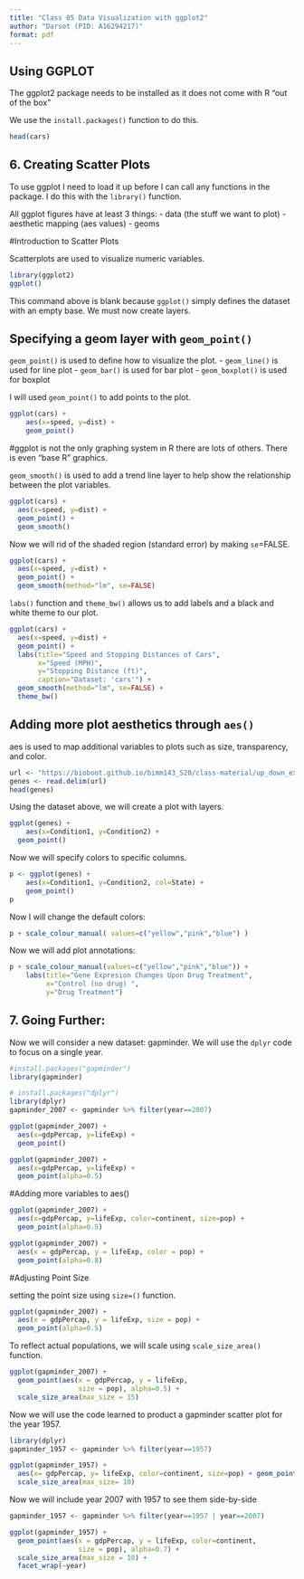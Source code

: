 ```yaml
---
title: "Class 05 Data Visualization with ggplot2"
author: "Darsot (PID: A16294217)"
format: pdf
---
```


## Using GGPLOT

The ggplot2 package needs to be installed as it does not come with R "out of the box"

We use the `install.packages()` function to do this. 

```r
head(cars)
```

## 6. Creating Scatter Plots


To use ggplot I need to load it up before I can call any functions in the package. I do this with the `library()` function.

All ggplot figures have at least 3 things:
- data (the stuff we want to plot)
- aesthetic mapping (aes values)
- geoms 

#Introduction to Scatter Plots 

Scatterplots are used to visualize numeric variables.

```r
library(ggplot2)
ggplot()
```
This command above is blank because `ggplot()` simply defines the dataset with an empty base. We must now create layers. 



## Specifying a geom layer with `geom_point()`

`geom_point()` is used to define how to visualize the plot. 
  - `geom_line()` is used for line plot 
  - `geom_bar()` is used for bar plot 
  - `geom_boxplot()` is used for boxplot
  
  
  I will used   `geom_point()` to add points to the plot. 
  
```r
ggplot(cars) +
    aes(x=speed, y=dist) + 
    geom_point()
```

#ggplot is not the only graphing system in R there are lots of others. There is even "base R" graphics. 


`geom_smooth()` is used to add a trend line layer to help show the relationship between the plot variables. 


```r
ggplot(cars) +
  aes(x=speed, y=dist) +
  geom_point() +
  geom_smooth()
```


Now we will rid of the shaded region (standard error) by making `se`=FALSE.  

```r
ggplot(cars) +
  aes(x=speed, y=dist) +
  geom_point() +
  geom_smooth(method="lm", se=FALSE)
```


`labs()` function and `theme_bw()` allows us to add labels and a black and white theme to our plot. 

```r
ggplot(cars) + 
  aes(x=speed, y=dist) +
  geom_point() +
  labs(title="Speed and Stopping Distances of Cars",
       x="Speed (MPH)", 
       y="Stopping Distance (ft)",
       caption="Dataset: 'cars'") +
  geom_smooth(method="lm", se=FALSE) +
  theme_bw()
```


## Adding more plot aesthetics through `aes()` 

aes is used to map additional variables to plots such as size, transparency, and color. 


```r
url <- "https://bioboot.github.io/bimm143_S20/class-material/up_down_expression.txt"
genes <- read.delim(url)
head(genes)
```
Using the dataset above, we will create a plot with layers. 

```r
ggplot(genes) + 
    aes(x=Condition1, y=Condition2) + 
  geom_point()
```

Now we will specify colors to specific columns. 

```r
p <- ggplot(genes) + 
    aes(x=Condition1, y=Condition2, col=State) +
    geom_point()
p
```

Now I will change the default colors: 

```r
p + scale_colour_manual( values=c("yellow","pink","blue") )
```

Now we will add plot annotations: 

```r
p + scale_colour_manual(values=c("yellow","pink","blue")) +
    labs(title="Gene Expresion Changes Upon Drug Treatment",
         x="Control (no drug) ",
         y="Drug Treatment")
```



## 7. Going Further: 

Now we will consider a new dataset: gapminder. 
We will use the `dplyr` code to focus on a single year.


```r
#install.packages("gapminder")
library(gapminder)
```

```r
# install.packages("dplyr")
library(dplyr)
gapminder_2007 <- gapminder %>% filter(year==2007)
```




```r
ggplot(gapminder_2007) +
  aes(x=gdpPercap, y=lifeExp) +
  geom_point()
```


```r
ggplot(gapminder_2007) +
  aes(x=gdpPercap, y=lifeExp) +
  geom_point(alpha=0.5)
```


#Adding more variables to aes()
```r
ggplot(gapminder_2007) +
  aes(x=gdpPercap, y=lifeExp, color=continent, size=pop) +
  geom_point(alpha=0.5)
```


```r
ggplot(gapminder_2007) + 
  aes(x = gdpPercap, y = lifeExp, color = pop) +
  geom_point(alpha=0.8)
```


#Adjusting Point Size 

setting the point size using `size=()` function. 

```r
ggplot(gapminder_2007) + 
  aes(x = gdpPercap, y = lifeExp, size = pop) +
  geom_point(alpha=0.5)
```

To reflect actual populations, we will scale using `scale_size_area()` function. 

```r
ggplot(gapminder_2007) + 
  geom_point(aes(x = gdpPercap, y = lifeExp,
                 size = pop), alpha=0.5) + 
  scale_size_area(max_size = 15)
```

Now we will use the code learned to product a gapminder scatter plot for the year 1957. 

```r
library(dplyr)
gapminder_1957 <- gapminder %>% filter(year==1957)
```

```r
ggplot(gapminder_1957) + 
  aes(x= gdpPercap, y= lifeExp, color=continent, size=pop) + geom_point(alpha=0.7) + 
  scale_size_area(max_size= 10)
```

Now we will include year 2007 with 1957 to see them side-by-side

```r
gapminder_1957 <- gapminder %>% filter(year==1957 | year==2007)

ggplot(gapminder_1957) + 
  geom_point(aes(x = gdpPercap, y = lifeExp, color=continent,
                 size = pop), alpha=0.7) + 
  scale_size_area(max_size = 10) +
  facet_wrap(~year)
```




